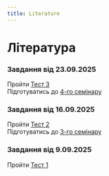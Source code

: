 ```yaml
---
title: Literature
---
```


# Література

### Завдання від 23.09.2025

Пройти [Тест 3](https://krnu.org/mod/quiz/view.php?id=49969) \
Підготуватись до [4-го семінару](https://krnu.org/mod/assign/view.php?id=27232)

### Завдання від 16.09.2025

Пройти [Тест 2](https://krnu.org/mod/quiz/view.php?id=49968) \
Підготуватись до [3-го семінару](https://krnu.org/mod/assign/view.php?id=26479)

### Завдання від 9.09.2025

Пройти [Тест 1](https://krnu.org/mod/quiz/view.php?id=49967)
